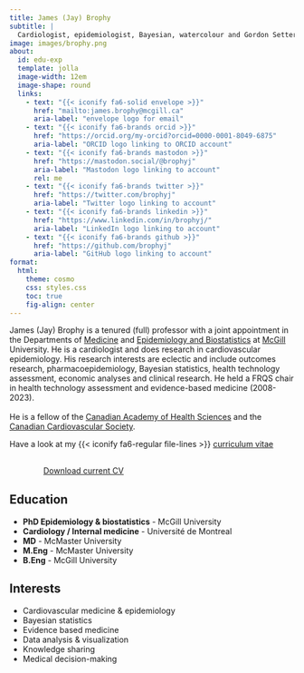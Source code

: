 ```yaml
---
title: James (Jay) Brophy
subtitle: |
  Cardiologist, epidemiologist, Bayesian, watercolour and Gordon Setter enthusiast
image: images/brophy.png
about:
  id: edu-exp
  template: jolla
  image-width: 12em
  image-shape: round
  links:
    - text: "{{< iconify fa6-solid envelope >}}"
      href: "mailto:james.brophy@mcgill.ca"
      aria-label: "envelope logo for email"
    - text: "{{< iconify fa6-brands orcid >}}"
      href: "https://orcid.org/my-orcid?orcid=0000-0001-8049-6875"
      aria-label: "ORCID logo linking to ORCID account"
    - text: "{{< iconify fa6-brands mastodon >}}"
      href: "https://mastodon.social/@brophyj"
      aria-label: "Mastodon logo linking to account"
      rel: me
    - text: "{{< iconify fa6-brands twitter >}}"
      href: "https://twitter.com/brophyj"
      aria-label: "Twitter logo linking to account"
    - text: "{{< iconify fa6-brands linkedin >}}"
      href: "https://www.linkedin.com/in/brophyj/"
      aria-label: "LinkedIn logo linking to account"
    - text: "{{< iconify fa6-brands github >}}"
      href: "https://github.com/brophyj"
      aria-label: "GitHub logo linking to account"
format:
  html:
    theme: cosmo
    css: styles.css
    toc: true
    fig-align: center    
---
```


::: {#edu-exp}
:::

James (Jay) Brophy is a tenured (full) professor with a joint appointment in the Departments of [Medicine](https://www.mcgill.ca/deptmedicine/) and [Epidemiology and Biostatistics](https://www.mcgill.ca/epi-biostat-occh/) at [McGill](https://www.mcgill.ca) University. He is a cardiologist and does research in cardiovascular epidemiology. His research interests are eclectic and include outcomes research, pharmacoepidemiology, Bayesian statistics, health technology assessment, economic analyses and clinical research. He held a FRQS chair in health technology assessment and evidence-based medicine (2008-2023).\
   <br>
    He is a fellow of the [Canadian Academy of Health Sciences](https://cahs-acss.ca) and the [Canadian Cardiovascular Society](https://ccs.ca).

Have a look at my {{< iconify fa6-regular file-lines >}} [curriculum vitae](https://drive.google.com/file/d/194YvTwbxkplaJ2V3bmbAkbVMbUBjGZ9V/view?usp=drive_link)
   
```{=html}
<div  style="margin: 30px; text-align: left;">
<a class="btn btn-primary" href="https://drive.google.com/file/d/194YvTwbxkplaJ2V3bmbAkbVMbUBjGZ9V/view?usp=drive_link" target="_blank" style="padding: 15px 30px;">Download current CV</a>
</div>
```



:::: {.grid}

::: {.g-col-12 .g-col-md-8 style="text-align: left;"}
## Education

- **PhD Epidemiology & biostatistics** - McGill University    
- **Cardiology / Internal medicine** - Université de Montreal    
- **MD** - McMaster University     
- **M.Eng** - McMaster University    
- **B.Eng** - McGill University
:::

::: {.g-col-12 .g-col-md-4 style="text-align: left;"}
## Interests

- Cardiovascular medicine & epidemiology
- Bayesian statistics
- Evidence based medicine
- Data analysis & visualization
- Knowledge sharing
- Medical decision-making
:::

::::
